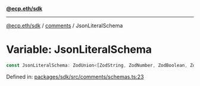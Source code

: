 [**@ecp.eth/sdk**](../../index.mdx)

***

[@ecp.eth/sdk](/sdk-reference/index.mdx) / [comments](/sdk-reference/comments/index.mdx) / JsonLiteralSchema

# Variable: JsonLiteralSchema

```ts
const JsonLiteralSchema: ZodUnion<[ZodString, ZodNumber, ZodBoolean, ZodNull]>;
```

Defined in: [packages/sdk/src/comments/schemas.ts:23](https://github.com/ecp-eth/comments-monorepo/blob/main/packages/sdk/src/comments/schemas.ts#L23)
